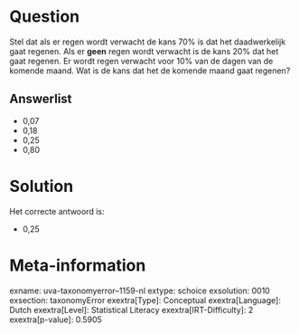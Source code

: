 Question
========

Stel dat als er regen wordt verwacht de kans 70% is dat het
daadwerkelijk gaat regenen. Als er **geen** regen wordt verwacht is de
kans 20% dat het gaat regenen. Er wordt regen verwacht voor 10% van de
dagen van de komende maand. Wat is de kans dat het de komende maand gaat
regenen?

Answerlist
----------

* 0,07
* 0,18
* 0,25
* 0,80

Solution
========

Het correcte antwoord is: 

* 0,25

Meta-information
================
exname: uva-taxonomyerror--1159-nl
extype: schoice
exsolution: 0010
exsection: taxonomyError 
exextra[Type]: Conceptual
exextra[Language]: Dutch
exextra[Level]: Statistical Literacy
exextra[IRT-Difficulty]: 2
exextra[p-value]: 0.5905
